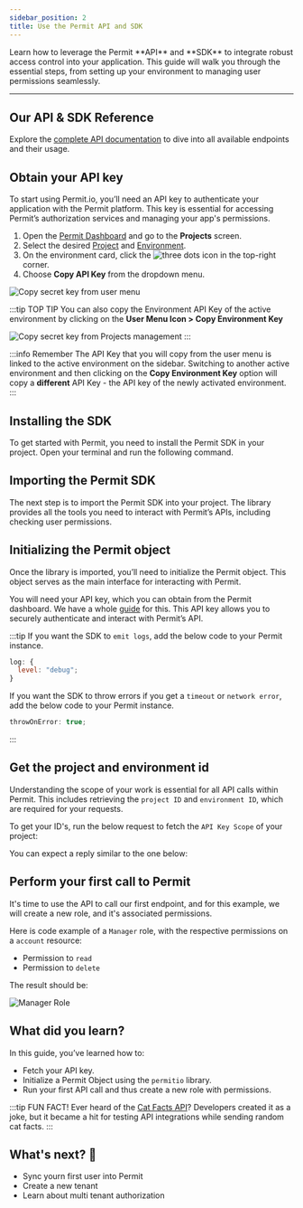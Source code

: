 ```yaml
---
sidebar_position: 2
title: Use the Permit API and SDK
---
```


<p className="intro-paragraph">Learn how to leverage the Permit **API** and **SDK** to integrate robust access control into your application. This guide will walk you
through the essential steps, from setting up your environment to managing user permissions seamlessly. </p>


---

## Our API & SDK Reference

Explore the [complete API documentation](https://api.permit.io/scalar) to dive into all available endpoints and their usage.

<TimelineWrapper>
<TimelineStep>

## Obtain your API key

To start using Permit.io, you’ll need an API key to authenticate your application with the Permit platform. This key is
essential for accessing Permit’s authorization services and managing your app's permissions.

1. Open the [Permit Dashboard](https://app.permit.io/) and go to the **Projects** screen.
2. Select the desired [Project](/overview/glossary#projects) and [Environment](/overview/glossary#environment).
3. On the environment card, click the ![three dots icon](/ui-videos/getting-started/connecting-your-app/dots.png) in the
   top-right corner.
4. Choose **Copy API Key** from the dropdown menu.

<img
  src="/img/updated/quickstart/sdk-key-1.png"
  alt="Copy secret key from user menu"
  data-zoomable
/>

:::tip TOP TIP
You can also copy the Environment API Key of the active environment by clicking on the **User Menu Icon > Copy Environment
Key**

<img
  src="/img/updated/quickstart/sdk-key-2.png"
  alt="Copy secret key from Projects management"
  data-zoomable
/>
:::

:::info Remember
The API Key that you will copy from the user menu is linked to the active environment on the sidebar.
Switching to another active environment and then clicking on the **Copy Environment Key** option will copy a **different**
API Key - the API key of the newly activated environment.
:::

</TimelineStep>
<TimelineStep>

## Installing the SDK

To get started with Permit, you need to install the Permit SDK in your project. Open your terminal and run the following command.

<CodeBlock folderPath="/walkthroughs/first-policy-check/install" />

</TimelineStep>
<TimelineStep>

## Importing the Permit SDK

The next step is to import the Permit SDK into your project. The library provides all the tools you
need to interact with Permit’s APIs, including checking user permissions.

<CodeBlock folderPath="/walkthroughs/first-policy-check/import" />

</TimelineStep>
<TimelineStep>

## Initializing the Permit object

Once the library is imported, you’ll need to initialize the Permit object. This object serves as the main interface for interacting
with Permit.

You will need your API key, which you can obtain from the Permit dashboard. We have a whole [guide](/overview/sync-your-first-user-with-sdk) for this.
This API key allows you to securely authenticate and interact with Permit’s API.

<CodeBlock folderPath="/walkthroughs/first-policy-check/initialize" />

:::tip
If you want the SDK to `emit logs`, add the below code to your Permit instance.

```js
log: {
  level: "debug";
}
```

If you want the SDK to throw errors if you get a `timeout` or `network error`, add the below code to your Permit instance.

```js
throwOnError: true;
```

:::

</TimelineStep>
<TimelineStep>

## Get the project and environment id

Understanding the scope of your work is essential for all API calls within Permit. This includes retrieving the `project ID` and
`environment ID`, which are required for your requests.

To get your ID's, run the below request to fetch the `API Key Scope` of your project:

<CodeBlock folderPath="/walkthroughs/first-api-sdk/scope" />

You can expect a reply similar to the one below:

<CodeBlock folderPath="/walkthroughs/first-api-sdk/scope-result" />

</TimelineStep>
<TimelineStep>

## Perform your first call to Permit

It's time to use the API to call our first endpoint, and for this example, we will create a new role, and it's associated permissions.

Here is code example of a `Manager` role, with the respective permissions on a `account` resource:

- Permission to `read`
- Permission to `delete`

<CodeBlock folderPath="/walkthroughs/first-api-sdk/first-call" />

The result should be:

![Manager Role](/img/updated/walkthroughs/api-and-sdk/manager-role.png)

</TimelineStep>
</TimelineWrapper>

## What did you learn?

In this guide, you’ve learned how to:

- Fetch your API key.
- Initialize a Permit Object using the `permitio` library.
- Run your first API call and thus create a new role with permissions.

:::tip FUN FACT!
Ever heard of the [Cat Facts API](https://catfact.ninja/)? Developers created it as a joke, but it became a hit for testing API integrations while
sending random cat facts.
:::

<WhatsNext progress={22} customText="Nice work! Onto the next one.">
  <h2>What's next? 🎉</h2>
  <ul>
    <li>Sync yourn first user into Permit</li>
    <li>Create a new tenant</li>
    <li>Learn about multi tenant authorization</li>
  </ul>
</WhatsNext>
